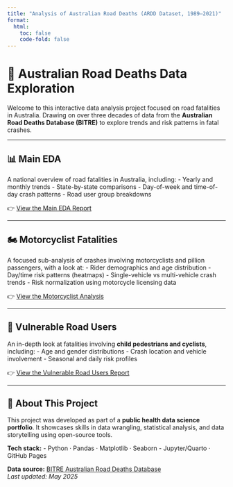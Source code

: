 ```yaml
---
title: "Analysis of Australian Road Deaths (ARDD Dataset, 1989–2021)"
format:
  html:
    toc: false
    code-fold: false
---
```


# 🚗 Australian Road Deaths Data Exploration

Welcome to this interactive data analysis project focused on road fatalities in Australia. Drawing on over three decades of data from the **Australian Road Deaths Database (BITRE)** to explore trends and risk patterns in fatal crashes.

---

## 📊 Main EDA

A national overview of road fatalities in Australia, including:
- Yearly and monthly trends
- State-by-state comparisons
- Day-of-week and time-of-day crash patterns
- Road user group breakdowns

👉 [View the Main EDA Report](notebooks/0-eda-australian-road-fatalities.html)

---

## 🏍️ Motorcyclist Fatalities

A focused sub-analysis of crashes involving motorcyclists and pillion passengers, with a look at:
- Rider demographics and age distribution
- Day/time risk patterns (heatmaps)
- Single-vehicle vs multi-vehicle crash trends
- Risk normalization using motorcycle licensing data

👉 [View the Motorcyclist Analysis](notebooks/2-motorcyclists.html)

---

## 🚸 Vulnerable Road Users

An in-depth look at fatalities involving **child pedestrians and cyclists**, including:
- Age and gender distributions
- Crash location and vehicle involvement
- Seasonal and daily risk profiles

👉 [View the Vulnerable Road Users Report](notebooks/1-vulnerable-road-users.html)

---

## 📂 About This Project

This project was developed as part of a **public health data science portfolio**. It showcases skills in data wrangling, statistical analysis, and data storytelling using open-source tools.

**Tech stack:**
- Python · Pandas · Matplotlib · Seaborn
- Jupyter/Quarto · GitHub Pages

**Data source:** [BITRE Australian Road Deaths Database](https://www.bitre.gov.au/statistics/safety/fatal_road_crash_database)  
_Last updated: May 2025_
